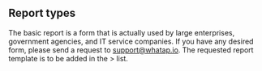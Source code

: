 ## Report types

The basic report is a form that is actually used by large enterprises, government agencies, and IT service companies. If you have any desired form, please send a request to support@whatap.io. The requested report template is to be added in the <Cmdname sid="side_reportStat" className="uitext" /> > <Cmdname sid="side_report" className="uitext" /> list.
